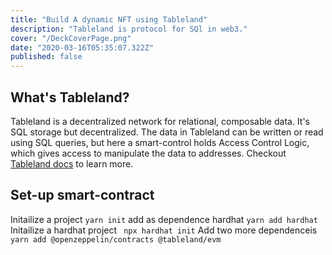 ```yaml
---
title: "Build A dynamic NFT using Tableland"
description: "Tableland is protocol for SQl in web3."
cover: "/DeckCoverPage.png"
date: "2020-03-16T05:35:07.322Z"
published: false
---
```


## What's Tableland?

Tableland is a decentralized network for relational, composable data. It's SQL storage but decentralized. The data in Tableland can be written or read using SQL queries, but here a smart-control holds Access Control Logic, which gives access to manipulate the data to addresses. Checkout [Tableland docs](https://docs.tableland.xyz/) to learn more.

## Set-up smart-contract

Initailize a project
`yarn init`
add as dependence hardhat
`yarn add hardhat`
Initailize a hardhat project
` npx hardhat init`
Add two more dependenceis
`yarn add @openzeppelin/contracts @tableland/evm`
